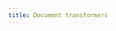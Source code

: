 ```yaml
---
title: Document transformers
---
```

<Columns cols={3}>
  <Card
    title="html-to-text"
    icon="link"
    href="/oss/python/js-integrations/document_transformers/html-to-text"
    arrow="true"
    cta="View guide"
  >
  </Card>
  <Card
    title="mozilla/readability"
    icon="link"
    href="/oss/python/js-integrations/document_transformers/mozilla_readability"
    arrow="true"
    cta="View guide"
  >
  </Card>
  <Card
    title="OpenAI functions metadata tagger"
    icon="link"
    href="/oss/python/js-integrations/document_transformers/openai_metadata_tagger"
    arrow="true"
    cta="View guide"
  >
  </Card>
</Columns>